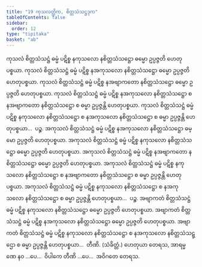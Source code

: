 ```yaml
---
title: "19 ကုသလတ္တိက, စိတ္တသံသဋ္ဌဒုက"
tableOfContents: false
sidebar:
  order: 12
type: "tipitaka"
basket: "ab"
---
```



<DynamicBreadcrumb />

<Division number="37">

<Paragraph number="99">
ကုသလံ စိတ္တသံသဋ္ဌံ ဓမ္မံ ပဋိစ္စ နကုသလော နစိတ္တသံသဋ္ဌော ဓမ္မော ဥပ္ပဇ္ဇတိ ဟေတုပစ္စယာ. ကုသလံ စိတ္တသံသဋ္ဌံ ဓမ္မံ ပဋိစ္စ နအကုသလော နစိတ္တသံသဋ္ဌော ဓမ္မော ဥပ္ပဇ္ဇတိ ဟေတုပစ္စယာ. ကုသလံ စိတ္တသံသဋ္ဌံ ဓမ္မံ ပဋိစ္စ နအဗျာကတော နစိတ္တသံသဋ္ဌော ဓမ္မော ဥပ္ပဇ္ဇတိ ဟေတုပစ္စယာ. ကုသလံ စိတ္တသံသဋ္ဌံ ဓမ္မံ ပဋိစ္စ နအကုသလော နစိတ္တသံသဋ္ဌော စ နအဗျာကတော နစိတ္တသံသဋ္ဌော စ ဓမ္မာ ဥပ္ပဇ္ဇန္တိ ဟေတုပစ္စယာ. ကုသလံ စိတ္တသံသဋ္ဌံ ဓမ္မံ ပဋိစ္စ နကုသလော နစိတ္တသံသဋ္ဌော စ နအကုသလော နစိတ္တသံသဋ္ဌော စ ဓမ္မာ ဥပ္ပဇ္ဇန္တိ ဟေတုပစ္စယာ…  ပဉ္စ.
</Paragraph>

<Paragraph number="100">
အကုသလံ စိတ္တသံသဋ္ဌံ ဓမ္မံ ပဋိစ္စ နအကုသလော နစိတ္တသံသဋ္ဌော ဓမ္မော ဥပ္ပဇ္ဇတိ ဟေတုပစ္စယာ. အကုသလံ စိတ္တသံသဋ္ဌံ ဓမ္မံ ပဋိစ္စ နကုသလော နစိတ္တသံသဋ္ဌော ဓမ္မော ဥပ္ပဇ္ဇတိ ဟေတုပစ္စယာ. အကုသလံ စိတ္တသံသဋ္ဌံ ဓမ္မံ ပဋိစ္စ နအဗျာကတော နစိတ္တသံသဋ္ဌော ဓမ္မော ဥပ္ပဇ္ဇတိ ဟေတုပစ္စယာ. အကုသလံ စိတ္တသံသဋ္ဌံ ဓမ္မံ ပဋိစ္စ နကုသလော နစိတ္တသံသဋ္ဌော စ နအဗျာကတော နစိတ္တသံသဋ္ဌော စ ဓမ္မာ ဥပ္ပဇ္ဇန္တိ ဟေတုပစ္စယာ. အကုသလံ စိတ္တသံသဋ္ဌံ ဓမ္မံ ပဋိစ္စ နကုသလော နစိတ္တသံသဋ္ဌော စ နအကုသလော နစိတ္တသံသဋ္ဌော စ ဓမ္မာ ဥပ္ပဇ္ဇန္တိ ဟေတုပစ္စယာ…  ပဉ္စ.
</Paragraph>

<Paragraph number="101">
အဗျာကတံ စိတ္တသံသဋ္ဌံ ဓမ္မံ ပဋိစ္စ နကုသလော နစိတ္တသံသဋ္ဌော ဓမ္မော ဥပ္ပဇ္ဇတိ ဟေတုပစ္စယာ. အဗျာကတံ စိတ္တသံသဋ္ဌံ ဓမ္မံ ပဋိစ္စ နအကုသလော နစိတ္တသံသဋ္ဌော ဓမ္မော ဥပ္ပဇ္ဇတိ ဟေတုပစ္စယာ. အဗျာကတံ စိတ္တသံသဋ္ဌံ ဓမ္မံ ပဋိစ္စ နကုသလော နစိတ္တသံသဋ္ဌော စ နအကုသလော နစိတ္တသံသဋ္ဌော စ ဓမ္မာ ဥပ္ပဇ္ဇန္တိ ဟေတုပစ္စယာ…  တီဏိ. (သံခိတ္တံ.)
</Paragraph>

<Paragraph number="102">
ဟေတုယာ တေရသ, အာရမ္မဏေ နဝ …ပေ…  ဝိပါကေ တီဏိ …ပေ…  အဝိဂတေ တေရသ.
</Paragraph>
</Division>